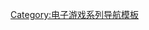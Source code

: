 {{Navbox
| name = 砖块王系列
| title = 砖块王系列
| state = {{{state|autocollapse}}}
| listclass = hlist
| list1  =
* [[砖块王]]
* [[砖块王2]]
* [[超级砖块王]]
* [[超级对抗弹力球]]
}}<noinclude>

{{collapsible option}}

{{DEFAULTSORT:DX-BALL}}
[[Category:电子游戏系列导航模板]]
</noinclude>